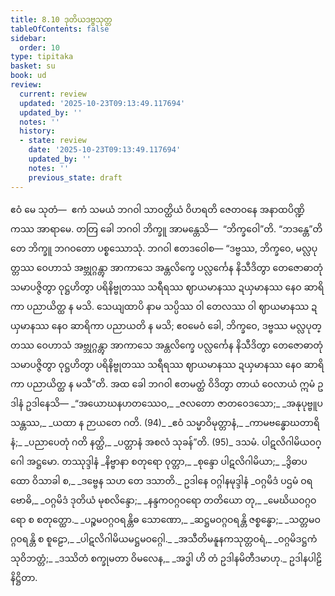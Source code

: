 ```yaml
---
title: 8.10 ဒုတိယဒဗ္ဗသုတ္တ
tableOfContents: false
sidebar:
  order: 10
type: tipitaka
basket: su
book: ud
review:
  current: review
  updated: '2025-10-23T09:13:49.117694'
  updated_by: ''
  notes: ''
  history:
  - state: review
    date: '2025-10-23T09:13:49.117694'
    updated_by: ''
    notes: ''
    previous_state: draft
---
```



<ReviewStatus review={frontmatter.review} showDetails={true} />

<HypothesisAnnotation frontmatter={frontmatter} />

<DynamicBreadcrumb />

<Division number="80" book="ud" e="ch" v="18" p="192">

<Paragraph number="753" book="ud">
ဧဝံ မေ သုတံ—  ဧကံ သမယံ ဘဂဝါ သာဝတ္ထိယံ ဝိဟရတိ ဇေတဝနေ အနာထပိဏ္ဍိကဿ အာရာမေ. တတြ ခေါ ဘဂဝါ ဘိက္ခူ အာမန္တေသိ—  “ဘိက္ခဝေါ”တိ. “ဘဒန္တေ”တိ တေ ဘိက္ခူ ဘဂဝတော ပစ္စဿောသုံ. ဘဂဝါ ဧတဒဝေါစ—
</Paragraph>

<Paragraph number="754" book="ud">
“ဒဗ္ဗဿ, ဘိက္ခဝေ, မလ္လပုတ္တဿ ဝေဟာသံ အဗ္ဘုဂ္ဂန္တွာ အာကာသေ အန္တလိက္ခေ ပလ္လင်္ကေန နိသီဒိတွာ တေဇောဓာတုံ သမာပဇ္ဇိတွာ ဝုဋ္ဌဟိတွာ ပရိနိဗ္ဗုတဿ သရီရဿ ဈာယမာနဿ ဍယှမာနဿ နေဝ ဆာရိကာ ပညာယိတ္ထ န မသိ. သေယျထာပိ နာမ သပ္ပိဿ ဝါ တေလဿ ဝါ ဈာယမာနဿ ဍယှမာနဿ နေဝ ဆာရိကာ ပညာယတိ န မသိ; ဧဝမေဝံ ခေါ, ဘိက္ခဝေ, ဒဗ္ဗဿ မလ္လပုတ္တဿ ဝေဟာသံ အဗ္ဘုဂ္ဂန္တွာ အာကာသေ အန္တလိက္ခေ ပလ္လင်္ကေန နိသီဒိတွာ တေဇောဓာတုံ သမာပဇ္ဇိတွာ ဝုဋ္ဌဟိတွာ ပရိနိဗ္ဗုတဿ သရီရဿ ဈာယမာနဿ ဍယှမာနဿ နေဝ ဆာရိကာ ပညာယိတ္ထ န မသီ”တိ.
</Paragraph>

<Paragraph number="755" book="ud">
အထ ခေါ ဘဂဝါ ဧတမတ္ထံ ဝိဒိတွာ တာယံ ဝေလာယံ ဣမံ ဥဒါနံ ဥဒါနေသိ—
</Paragraph>

<Paragraph number="756" type="verses" book="ud">
_“အယောဃနဟတဿေဝ,_  
_ဇလတော ဇာတဝေဒသော;_  
_အနုပုဗ္ဗူပသန္တဿ,_  
_ယထာ န ဉာယတေ ဂတိ. (94)_  

</Paragraph>

<Paragraph number="757" type="verses" book="ud">
_ဧဝံ သမ္မာဝိမုတ္တာနံ,_  
_ကာမဗန္ဓောဃတာရိနံ;_  
_ပညာပေတုံ ဂတိ နတ္ထိ,_  
_ပတ္တာနံ အစလံ သုခန်”တိ. (95)_  


</Paragraph>
</Division>

<Paragraph number="758" type="center" book="ud">
ဒသမံ.



</Paragraph>

<Paragraph number="759" type="center" book="ud">
ပါဋလိဂါမိယဝဂ္ဂေါ အဋ္ဌမော.



</Paragraph>

<Paragraph number="760" type="center" book="ud">
တဿုဒ္ဒါနံ


</Paragraph>

<Paragraph number="761" type="verses" book="ud">
_နိဗ္ဗာနာ စတုရော ဝုတ္တာ,_  
_စုန္ဒော ပါဋလိဂါမိယာ;_  
_ဒွိဓာပထော ဝိသာခါ စ,_  
_ဒဗ္ဗေန သဟ တေ ဒသာတိ._  


</Paragraph>

<Paragraph number="762" type="center" book="ud">
ဥဒါနေ ဝဂ္ဂါနမုဒ္ဒါနံ


</Paragraph>

<Paragraph number="763" type="verses" book="ud">
_ဝဂ္ဂမိဒံ ပဌမံ ဝရဗောဓိ,_  
_ဝဂ္ဂမိဒံ ဒုတိယံ မုစလိန္ဒော;_  
_နန္ဒကဝဂ္ဂဝရော တတိယော တု,_  
_မေဃိယဝဂ္ဂဝရော စ စတုတ္ထော._  

</Paragraph>

<Paragraph number="764" type="verses" book="ud">
_ပဉ္စမဝဂ္ဂဝရန္တိဓ သောဏော,_  
_ဆဋ္ဌမဝဂ္ဂဝရန္တိ ဇစ္စန္ဓော;_  
_သတ္တမဝဂ္ဂဝရန္တိ စ စူဠော,_  
_ပါဋလိဂါမိယမဋ္ဌမဝဂ္ဂေါ._  

</Paragraph>

<Paragraph number="765" type="verses" book="ud">
_အသီတိမနူနကသုတ္တဝရံ,_  
_ဝဂ္ဂမိဒဋ္ဌကံ သုဝိဘတ္တံ;_  
_ဒဿိတံ စက္ခုမတာ ဝိမလေန,_  
_အဒ္ဓါ ဟိ တံ ဥဒါနမိတီဒမာဟု._  


</Paragraph>

<Paragraph number="766" type="center" book="ud">
ဥဒါနပါဠိ နိဋ္ဌိတာ.
</Paragraph>